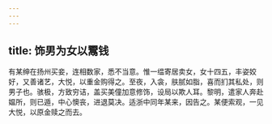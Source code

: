 ```yaml
---
---
---
```

title: 饰男为女以鬻钱
---



有某绅在扬州买妾，连相数家，悉不当意。惟一缊寄居卖女，女十四五，丰姿姣好，又善诸艺，大悦，以重金购得之。至夜，入衾，肤腻如脂，喜而扪其私处，则男子也。骇极，方致穷诘，盖买美僮加意修饰，设局以欺人耳。黎明，遣家人奔赴媪所，则已遁，中心懊丧，进退莫决。适浙中同年某来，因告之。某便索观，一见大悦，以原金赎之而去。